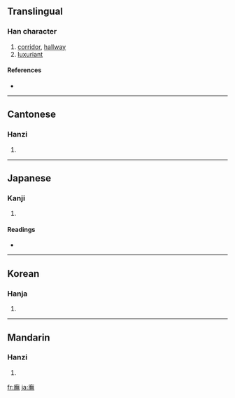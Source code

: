{{also|庑}}
==Translingual==

===Han character===
{{Han char|rn=53|rad=广|as=12|sn=15|four=0023<sub>1</sub>|canj=戈人廿火 (IOTF)}}

# [[corridor]], [[hallway]]
# [[luxuriant]]

====References====
* {{Han ref|kx=0351.010|dkj=09491|dj=0662.040|hdz=20902.030|uh=5EE1|ud=24289|bh=E575|bd=58741}}

----

==Cantonese==

===Hanzi===
{{yue-hanzi|jyut=|y=mou4, mou5|sim=庑}}

# {{defn|Cantonese}}

----

==Japanese==

===Kanji===
{{ja-kanji|grade=|rs=广12}}

# {{defn|Japanese}}

====Readings====
* {{ja-readings|on=[[ぶ]] (bu)|kun=[[ひさし]] (hisashi)}}

----

==Korean==

===Hanja===
{{ko-hanja|hangeul=무|rv=mu|mr=mu}}

# {{defn|Korean}}

----

==Mandarin==

===Hanzi===
{{cmn-hanzi|sim=庑|pin=[[wǔ]] ([[wu3]])|wg=wu<sup>3</sup>}}

# {{defn|Mandarin}}

[[fr:廡]]
[[ja:廡]]